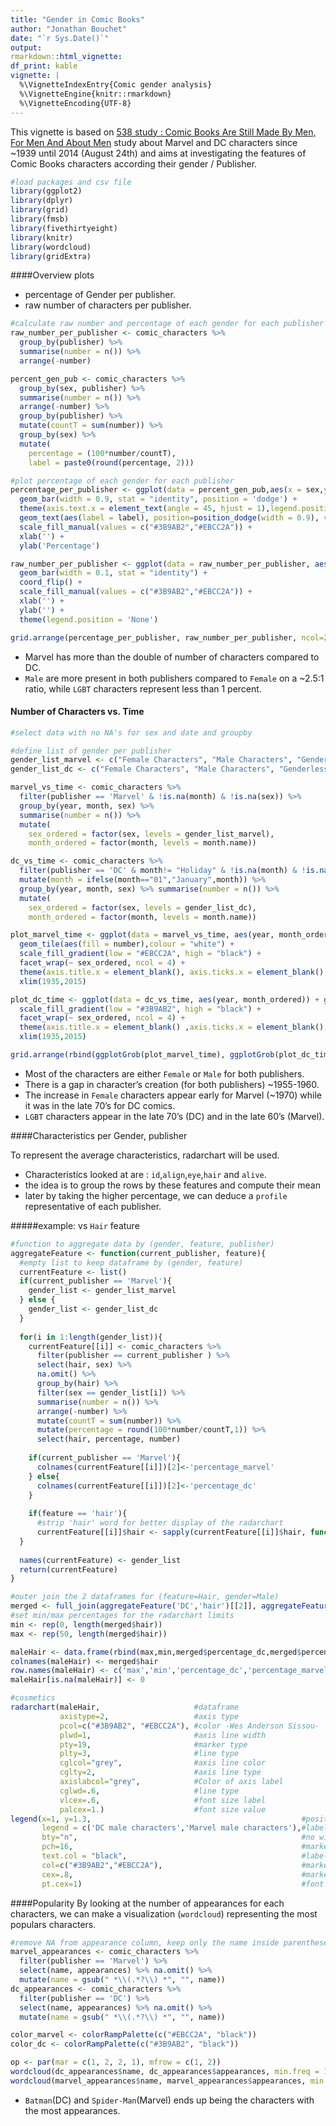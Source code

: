 ```yaml
---
title: "Gender in Comic Books"
author: "Jonathan Bouchet"
date: "`r Sys.Date()`"
output: 
rmarkdown::html_vignette:
df_print: kable
vignette: |
  %\VignetteIndexEntry{Comic gender analysis}
  %\VignetteEngine{knitr::rmarkdown}
  %\VignetteEncoding{UTF-8}
---
```

  
  This vignette is based on [538 study : Comic Books Are Still Made By Men, For Men And About Men](https://fivethirtyeight.com/features/women-in-comic-books/) study about Marvel and DC characters since ~1939 until 2014 (August 24th) and aims at investigating the features of Comic Books characters according their gender / Publisher.
  
```r
#load packages and csv file
library(ggplot2)
library(dplyr)
library(grid)
library(fmsb)
library(fivethirtyeight)
library(knitr)
library(wordcloud)
library(gridExtra)
```

####Overview plots 

* percentage of Gender per publisher.
* raw number of characters per publisher.

```r
#calculate raw number and percentage of each gender for each publisher
raw_number_per_publisher <- comic_characters %>% 
  group_by(publisher) %>% 
  summarise(number = n()) %>% 
  arrange(-number)

percent_gen_pub <- comic_characters %>% 
  group_by(sex, publisher) %>% 
  summarise(number = n()) %>% 
  arrange(-number) %>%
  group_by(publisher) %>% 
  mutate(countT = sum(number)) %>% 
  group_by(sex) %>% 
  mutate(
    percentage = (100*number/countT),
    label = paste0(round(percentage, 2)))

#plot percentage of each gender for each publisher
percentage_per_publisher <- ggplot(data = percent_gen_pub,aes(x = sex,y = percentage, fill = publisher)) + 
  geom_bar(width = 0.9, stat = "identity", position = 'dodge') +
  theme(axis.text.x = element_text(angle = 45, hjust = 1),legend.position = 'none') + 
  geom_text(aes(label = label), position=position_dodge(width = 0.9), vjust = -0.25,size = 2.5) + 
  scale_fill_manual(values = c("#3B9AB2","#EBCC2A")) + 
  xlab('') + 
  ylab('Percentage')

raw_number_per_publisher <- ggplot(data = raw_number_per_publisher, aes(x = publisher, y = number, fill = publisher)) + 
  geom_bar(width = 0.1, stat = "identity") + 
  coord_flip() +
  scale_fill_manual(values = c("#3B9AB2","#EBCC2A")) + 
  xlab('') + 
  ylab('') +
  theme(legend.position = 'None')

grid.arrange(percentage_per_publisher, raw_number_per_publisher, ncol=2)
```

* Marvel has more than the double of number of characters compared to DC.
* `Male` are more present in both publishers compared to `Female` on a ~2.5:1 ratio, while `LGBT` characters represent less than 1 percent.

#### Number of Characters vs. Time
```r
#select data with no NA's for sex and date and groupby

#define list of gender per publisher
gender_list_marvel <- c("Female Characters", "Male Characters", "Genderfluid Characters","Agender Characters")
gender_list_dc <- c("Female Characters", "Male Characters", "Genderless Characters","Transgender Characters")

marvel_vs_time <- comic_characters %>% 
  filter(publisher == 'Marvel' & !is.na(month) & !is.na(sex)) %>% 
  group_by(year, month, sex) %>% 
  summarise(number = n()) %>% 
  mutate(
    sex_ordered = factor(sex, levels = gender_list_marvel), 
    month_ordered = factor(month, levels = month.name))

dc_vs_time <- comic_characters %>% 
  filter(publisher == 'DC' & month!= "Holiday" & !is.na(month) & !is.na(sex)) %>% 
  mutate(month = ifelse(month=="01","January",month)) %>% 
  group_by(year, month, sex) %>% summarise(number = n()) %>% 
  mutate(
    sex_ordered = factor(sex, levels = gender_list_dc), 
    month_ordered = factor(month, levels = month.name)) 

plot_marvel_time <- ggplot(data = marvel_vs_time, aes(year, month_ordered)) + 
  geom_tile(aes(fill = number),colour = "white") + 
  scale_fill_gradient(low = "#EBCC2A", high = "black") + 
  facet_wrap(~ sex_ordered, ncol = 4) +
  theme(axis.title.x = element_blank(), axis.ticks.x = element_blank(), axis.title.y = element_blank(), axis.ticks.y =  element_blank(), legend.position = 'right', legend.title = element_blank(), legend.key.size = unit(.2, "cm")) + 
  xlim(1935,2015)

plot_dc_time <- ggplot(data = dc_vs_time, aes(year, month_ordered)) + geom_tile(aes(fill = number),colour = "white") + 
  scale_fill_gradient(low = "#3B9AB2", high = "black") + 
  facet_wrap(~ sex_ordered, ncol = 4) + 
  theme(axis.title.x = element_blank() ,axis.ticks.x = element_blank(), axis.title.y = element_blank(), axis.ticks.y = element_blank(), legend.position = 'right', legend.title = element_blank(), legend.key.size = unit(.2, "cm")) + 
  xlim(1935,2015)

grid.arrange(rbind(ggplotGrob(plot_marvel_time), ggplotGrob(plot_dc_time), size = "last"))
```

* Most of the characters are either `Female` or `Male` for both publishers.
* There is a gap in character’s creation (for both publishers) ~1955-1960.
* The increase in `Female` characters appear early for Marvel (~1970) while it was in the late 70’s for DC comics.
* `LGBT` characters appear in the late 70’s (DC) and in the late 60’s (Marvel).

####Characteristics per Gender, publisher

To represent the average characteristics, radarchart will be used.

* Characteristics looked at are : `id`,`align`,`eye`,`hair` and `alive`.
* the idea is to group the rows by these features and compute their mean
* later by taking the higher percentage, we can deduce a `profile` representative of each publisher.

#####example: vs `Hair` feature
```r
#function to aggregate data by (gender, feature, publisher)
aggregateFeature <- function(current_publisher, feature){
  #empty list to keep dataframe by (gender, feature)
  currentFeature <- list()
  if(current_publisher == 'Marvel'){
    gender_list <- gender_list_marvel
  } else {
    gender_list <- gender_list_dc
  }
  
  for(i in 1:length(gender_list)){
    currentFeature[[i]] <- comic_characters %>% 
      filter(publisher == current_publisher ) %>%  
      select(hair, sex) %>% 
      na.omit() %>% 
      group_by(hair) %>% 
      filter(sex == gender_list[i]) %>% 
      summarise(number = n()) %>% 
      arrange(-number) %>% 
      mutate(countT = sum(number)) %>% 
      mutate(percentage = round(100*number/countT,1)) %>%
      select(hair, percentage, number)
    
    if(current_publisher == 'Marvel'){
      colnames(currentFeature[[i]])[2]<-'percentage_marvel'
    } else{
      colnames(currentFeature[[i]])[2]<-'percentage_dc'
    }
    
    if(feature == 'hair'){
      #strip 'hair' word for better display of the radarchart
      currentFeature[[i]]$hair <- sapply(currentFeature[[i]]$hair, function(x) gsub(' Hair','', x))}
  }
  
  names(currentFeature) <- gender_list
  return(currentFeature)
}
```

```r
#outer join the 2 dataframes for (feature=Hair, gender=Male)
merged <- full_join(aggregateFeature('DC','hair')[[2]], aggregateFeature('Marvel','hair')[[2]], by='hair')
#set min/max percentages for the radarchart limits
min <- rep(0, length(merged$hair))
max <- rep(50, length(merged$hair))

maleHair <- data.frame(rbind(max,min,merged$percentage_dc,merged$percentage_marvel))
colnames(maleHair) <- merged$hair
row.names(maleHair) <- c('max','min','percentage_dc','percentage_marvel')
maleHair[is.na(maleHair)] <- 0
```

```r
#cosmetics
radarchart(maleHair,                     #dataframe
           axistype=2,                   #axis type
           pcol=c("#3B9AB2", "#EBCC2A"), #color -Wes Anderson Sissou-
           plwd=1,                       #axis line width
           pty=19,                       #marker type
           plty=3,                       #line type
           cglcol="grey",                #axis line color
           cglty=2,                      #axis line type
           axislabcol="grey",            #Color of axis label
           cglwd=.6,                     #line type
           vlcex=.6,                     #font size label
           palcex=1.)                    #font size value
legend(x=1, y=1.3,                                               #position
       legend = c('DC male characters','Marvel male characters'),#labels
       bty="n",                                                  #no window
       pch=16,                                                   #marker type 
       text.col = "black",                                       #label colors 
       col=c("#3B9AB2","#EBCC2A"),                               #marker color
       cex=.8,                                                   #marker size 
       pt.cex=1)                                                 #font size
```

####Popularity
By looking at the number of appearances for each characters, we can make a visualization (`wordcloud`) representing the most populars characters.

```r
#remove NA from appearance column, keep only the name inside parentheses
marvel_appearances <- comic_characters %>% 
  filter(publisher == 'Marvel') %>% 
  select(name, appearances) %>% na.omit() %>% 
  mutate(name = gsub(" *\\(.*?\\) *", "", name))
dc_appearances <- comic_characters %>% 
  filter(publisher == 'DC') %>% 
  select(name, appearances) %>% na.omit() %>% 
  mutate(name = gsub(" *\\(.*?\\) *", "", name))

color_marvel <- colorRampPalette(c("#EBCC2A", "black"))
color_dc <- colorRampPalette(c("#3B9AB2", "black"))

op <- par(mar = c(1, 2, 2, 1), mfrow = c(1, 2))
wordcloud(dc_appearances$name, dc_appearances$appearances, min.freq = 100, colors = color_dc(10), scale = c(1.75, 0.2))
wordcloud(marvel_appearances$name, marvel_appearances$appearances, min.freq = 250, colors = color_marvel(10), scale = c(1.5, 0.2))
```

* `Batman`(DC) and `Spider-Man`(Marvel) ends up being the characters with the most appearances. 